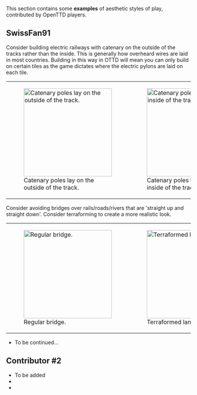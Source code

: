 {{en/Incomplete}}

{{en/Table of contents}}

This section contains some '''examples''' of aesthetic styles of play, contributed by OpenTTD players.

==SwissFan91==
Consider building electric railways with catenary on the outside of the tracks rather than the inside. This is generally how overheard wires are laid in most countries. Building in this way in OTTD will mean you can only build on certain tiles as the game dictates where the electric pylons are laid on each tile.
{|
|style="background:none; border:0px"| [[File:en/Community/Play Style/1a.png|center|240px|thumb|Catenary poles lay on the outside of the track.]]
|style="background:none; border:0px"| [[File:en/Community/Play Style/1b.png|center|240px|thumb|Catenary poles lay on the inside of the track.]]
|}

Consider avoiding bridges over rails/roads/rivers that are 'straight up and straight down'. Consider terraforming to create a more realistic look.
{|
|style="background:none; border:0px"| [[File:en/Community/Play Style/2b.png|center|240px|thumb|Regular bridge.]]
|style="background:none; border:0px"| [[File:en/Community/Play Style/2a.png|center|240px|thumb|Terraformed land + bridge.]]
|}
* To be continued...

==Contributor #2==
* To be added
*
*



{{en/Community/Play Style/Aesthetics}}